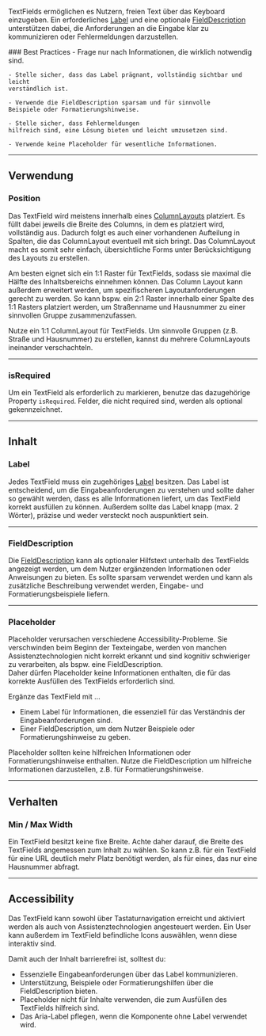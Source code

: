 TextFields ermöglichen es Nutzern, freien Text über das Keyboard einzugeben. Ein
erforderliches [Label](/02-components/content/label) und eine optionale
[FieldDescription](/02-components/form-controls/field-description) unterstützen
dabei, die Anforderungen an die Eingabe klar zu kommunizieren oder
Fehlermeldungen darzustellen.

<InlineAlert>
### Best Practices
  <Content>
    - Frage nur nach Informationen, die wirklich notwendig sind.

    - Stelle sicher, dass das Label prägnant, vollständig sichtbar und leicht
    verständlich ist.

    - Verwende die FieldDescription sparsam und für sinnvolle
    Beispiele oder Formatierungshinweise.

    - Stelle sicher, dass Fehlermeldungen
    hilfreich sind, eine Lösung bieten und leicht umzusetzen sind.

    - Verwende keine Placeholder für wesentliche Informationen.

  </Content>
</InlineAlert>

---

## Verwendung

### Position

Das TextField wird meistens innerhalb eines [ColumnLayouts](column-layout)
platziert. Es füllt dabei jeweils die Breite des Columns, in dem es platziert
wird, vollständig aus. Dadurch folgt es auch einer vorhandenen Aufteilung in
Spalten, die das ColumnLayout eventuell mit sich bringt. Das ColumnLayout macht
es somit sehr einfach, übersichtliche Forms unter Berücksichtigung des Layouts
zu erstellen.

Am besten eignet sich ein 1:1 Raster für TextFields, sodass sie maximal die
Hälfte des Inhaltsbereichs einnehmen können. Das Column Layout kann außerdem
erweitert werden, um spezifischeren Layoutanforderungen gerecht zu werden. So
kann bspw. ein 2:1 Raster innerhalb einer Spalte des 1:1 Rasters platziert
werden, um Straßenname und Hausnummer zu einer sinnvollen Gruppe
zusammenzufassen.

<LiveCodeEditor example="columnLayout" editorCollapsed />
<Do title="Grids und sinnvolle Gruppen">
  Nutze ein 1:1 ColumnLayout für TextFields. Um sinnvolle Gruppen (z.B. Straße
  und Hausnummer) zu erstellen, kannst du mehrere ColumnLayouts ineinander
  verschachteln.
</Do>

---

### isRequired

Um ein TextField als erforderlich zu markieren, benutze das dazugehörige
Property `isRequired`. Felder, die nicht required sind, werden als optional
gekennzeichnet.

<LiveCodeEditor example="required" editorCollapsed />

---

## Inhalt

### Label

Jedes TextField muss ein zugehöriges [Label](/02-components/content/label)
besitzen. Das Label ist entscheidend, um die Eingabeanforderungen zu verstehen
und sollte daher so gewählt werden, dass es alle Informationen liefert, um das
TextField korrekt ausfüllen zu können. Außerdem sollte das Label knapp (max. 2
Wörter), präzise und weder versteckt noch auspunktiert sein.

---

### FieldDescription

Die [FieldDescription](/02-components/form-controls/field-description) kann als
optionaler Hilfstext unterhalb des TextFields angezeigt werden, um dem Nutzer
ergänzenden Informationen oder Anweisungen zu bieten. Es sollte sparsam
verwendet werden und kann als zusätzliche Beschreibung verwendet werden,
Eingabe- und Formatierungsbeispiele liefern.

---

### Placeholder

Placeholder verursachen verschiedene Accessibility-Probleme. Sie verschwinden
beim Beginn der Texteingabe, werden von manchen Assistenztechnologien nicht
korrekt erkannt und sind kognitiv schwieriger zu verarbeiten, als bspw. eine
FieldDescription. \
Daher dürfen Placeholder keine Informationen enthalten, die für das korrekte Ausfüllen
des TextFields erforderlich sind.

Ergänze das TextField mit ...

- Einem Label für Informationen, die essenziell für das Verständnis der
  Eingabeanforderungen sind.
- Einer FieldDescription, um dem Nutzer Beispiele oder Formatierungshinweise zu
  geben.

<DoAndDont>
  <LiveCodeEditor editorCollapsed example="placeholder" />
  <Dont>
    Placeholder sollten keine hilfreichen Informationen oder
    Formatierungshinweise enthalten.
  </Dont>
  <LiveCodeEditor editorCollapsed />
  <Do>
    Nutze die FieldDescription um hilfreiche Informationen darzustellen, z.B.
    für Formatierungshinweise.
  </Do>
</DoAndDont>

---

## Verhalten

### Min / Max Width

Ein TextField besitzt keine fixe Breite. Achte daher darauf, die Breite des
TextFields angemessen zum Inhalt zu wählen. So kann z.B. für ein TextField für
eine URL deutlich mehr Platz benötigt werden, als für eines, das nur eine
Hausnummer abfragt.

---

## Accessibility

Das TextField kann sowohl über Tastaturnavigation erreicht und aktiviert werden
als auch von Assistenztechnologien angesteuert werden. Ein User kann außerdem im
TextField befindliche Icons auswählen, wenn diese interaktiv sind.

Damit auch der Inhalt barrierefrei ist, solltest du:

- Essenzielle Eingabeanforderungen über das Label kommunizieren.
- Unterstützung, Beispiele oder Formatierungshilfen über die FieldDescription
  bieten.
- Placeholder nicht für Inhalte verwenden, die zum Ausfüllen des TextFields
  hilfreich sind.
- Das Aria-Label pflegen, wenn die Komponente ohne Label verwendet wird.
